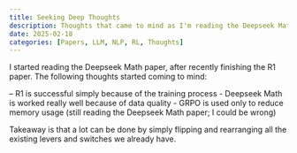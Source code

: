 ```yaml
---
title: Seeking Deep Thoughts
description: Thoughts that came to mind as I'm reading the Deepseek Maths paper
date: 2025-02-18
categories: [Papers, LLM, NLP, RL, Thoughts]
---
```


I started reading the Deepseek Math paper, after recently finishing the R1 paper. The following thoughts started coming to mind:

– R1 is successful simply because of the training process
- Deepseek Math is worked really well because of data quality
- GRPO is used only to reduce memory usage (still reading the Deepseek Math paper; I could be wrong)

Takeaway is that a lot can be done by simply flipping and rearranging all the existing levers and switches we already have.